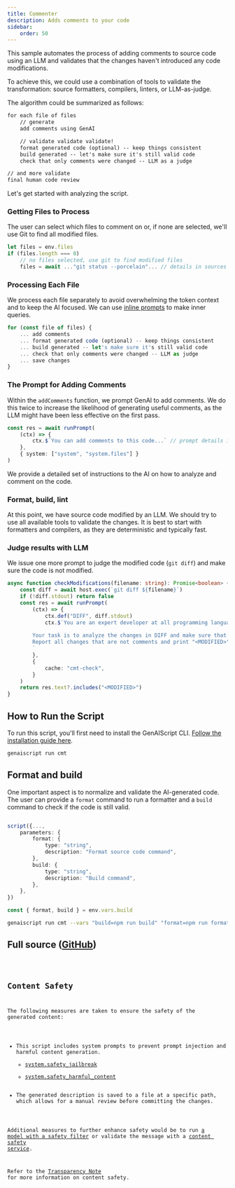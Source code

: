 ```yaml
---
title: Commenter
description: Adds comments to your code
sidebar:
    order: 50
---
```



This sample automates the process of adding comments to source code using an LLM
and validates that the changes haven't introduced any code modifications.

To achieve this, we could use a combination of tools to validate the transformation: source formatters,
compilers, linters, or LLM-as-judge.

The algorithm could be summarized as follows:

```txt
for each file of files
    // generate
    add comments using GenAI

    // validate validate validate!
    format generated code (optional) -- keep things consistent
    build generated -- let's make sure it's still valid code
    check that only comments were changed -- LLM as a judge

// and more validate
final human code review
```

Let's get started with analyzing the script.

### Getting Files to Process

The user can select which files to comment on or, if none are selected, we'll use Git to find all modified files.

```ts
let files = env.files
if (files.length === 0)
    // no files selected, use git to find modified files
    files = await ..."git status --porcelain"... // details in sources
```

### Processing Each File

We process each file separately to avoid overwhelming the token context and to keep the AI focused. We can use [inline prompts](/genaiscript/reference/scripts/inline-prompts) to make inner queries.

```ts
for (const file of files) {
    ... add comments
    ... format generated code (optional) -- keep things consistent
    ... build generated -- let's make sure it's still valid code
    ... check that only comments were changed -- LLM as judge
    ... save changes
}
```

### The Prompt for Adding Comments

Within the `addComments` function, we prompt GenAI to add comments.
We do this twice to increase the likelihood of generating useful comments,
as the LLM might have been less effective on the first pass.

```ts
const res = await runPrompt(
    (ctx) => {
        ctx.$`You can add comments to this code...` // prompt details in sources
    },
    { system: ["system", "system.files"] }
)
```

We provide a detailed set of instructions to the AI on how to analyze and comment on the code.

### Format, build, lint

At this point, we have source code modified by an LLM. We should try to use all available tools to validate the changes. It is best to start with formatters and compilers, as they are deterministic and typically fast.

### Judge results with LLM

We issue one more prompt to judge the modified code (`git diff`) and make sure the code is not modified.

```ts
async function checkModifications(filename: string): Promise<boolean> {
    const diff = await host.exec(`git diff ${filename}`)
    if (!diff.stdout) return false
    const res = await runPrompt(
        (ctx) => {
            ctx.def("DIFF", diff.stdout)
            ctx.$`You are an expert developer at all programming languages.
        
        Your task is to analyze the changes in DIFF and make sure that only comments are modified. 
        Report all changes that are not comments and print "<MODIFIED>".
        `
        },
        {
            cache: "cmt-check",
        }
    )
    return res.text?.includes("<MODIFIED>")
}
```

## How to Run the Script

To run this script, you'll first need to install the GenAIScript CLI. [Follow the installation guide here](https://microsoft.github.io/genaiscript/getting-started/installation).

```sh
genaiscript run cmt
```

## Format and build

One important aspect is to normalize and validate the AI-generated code. The user can provide a `format` command to run a formatter
and a `build` command to check if the code is still valid.

```ts

script({...,
    parameters: {
        format: {
            type: "string",
            description: "Format source code command",
        },
        build: {
            type: "string",
            description: "Build command",
        },
    },
})

const { format, build } = env.vars.build
```

```sh
genaiscript run cmt --vars "build=npm run build" "format=npm run format"
```

## Full source ([GitHub](https://github.com/microsoft/genaiscript/blob/main/packages/sample/genaisrc/samples/cmt.genai.mts))

<Code code={source} wrap={true} lang="ts" title="cmt.genai.mts" />

## Content Safety

The following measures are taken to ensure the safety of the generated content:

-   This script includes system prompts to prevent prompt injection and harmful content generation.
    -   [system.safety_jailbreak](/genaiscript/reference/scripts/system#systemsafety_jailbreak)
    -   [system.safety_harmful_content](/genaiscript/reference/scripts/system#systemsafety_harmful_content)
-   The generated description is saved to a file at a specific path, which allows for a manual review before committing the changes.

Additional measures to further enhance safety would be to run [a model with a safety filter](https://learn.microsoft.com/en-us/azure/ai-services/openai/concepts/content-filter?tabs=warning%2Cuser-prompt%2Cpython-new)
or validate the message with a [content safety service](/genaiscript/reference/scripts/content-safety).

Refer to the [Transparency Note](/genaiscript/reference/transparency-note/) for more information on content safety.
